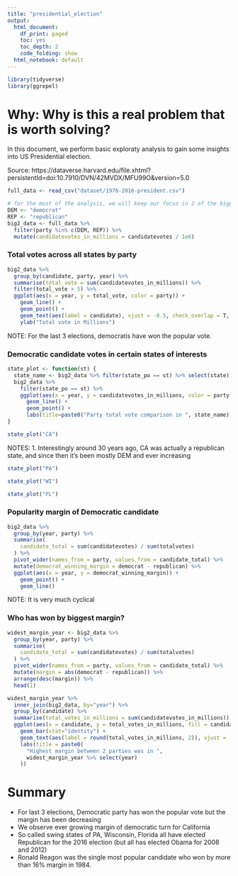 ```yaml
---
title: "presidential_election"
output:
  html_document:
    df_print: paged
    toc: yes
    toc_depth: 2
    code_folding: show
  html_notebook: default
---
```


```r
library(tidyverse)
library(ggrepel)
```

# Why: Why is this a real problem that is worth solving?

In this document, we perform basic exploraty analysis to gain some insights into US Presidential election. 


Source: https://dataverse.harvard.edu/file.xhtml?persistentId=doi:10.7910/DVN/42MVDX/MFU99O&version=5.0

```r
full_data <- read_csv("dataset/1976-2016-president.csv") 

# for the most of the analysis, we will keep our focus in 2 of the biggest parties
DEM <- "democrat"
REP <- "republican"
big2_data <- full_data %>% 
  filter(party %in% c(DEM, REP)) %>% 
  mutate(candidatevotes_in_millions = candidatevotes / 1e6)
```



### Total votes across all states by party

```r
big2_data %>% 
  group_by(candidate, party, year) %>% 
  summarise(total_vote = sum(candidatevotes_in_millions)) %>% 
  filter(total_vote > 5) %>% 
  ggplot(aes(x = year, y = total_vote, color = party)) + 
    geom_line() + 
    geom_point() + 
    geom_text(aes(label = candidate), vjust = -0.5, check_overlap = T, size=3) +
    ylab("Total vote in Millions")
```

NOTE: For the last 3 elections, democratis have won the popular vote.

### Democratic candidate votes in certain states of interests

```r
state_plot <- function(st) {
  state_name <- big2_data %>% filter(state_po == st) %>% select(state) %>% unique()
  big2_data %>% 
    filter(state_po == st) %>%  
    ggplot(aes(x = year, y = candidatevotes_in_millions, color = party)) + 
      geom_line() + 
      geom_point() + 
      labs(title=paste0("Party total vote comparison in ", state_name)) 
}

state_plot("CA")
```

NOTES: 
1. Interestingly around 30 years ago, CA was actually a republican state, and since then it's been mostly DEM and ever increasing

```r
state_plot("PA")
```

```r
state_plot("WI")
```

```r
state_plot("FL")
```


### Popularity margin of Democratic candidate

```r
big2_data %>% 
  group_by(year, party) %>% 
  summarise(
    candidate_total = sum(candidatevotes) / sum(totalvotes)
  ) %>% 
  pivot_wider(names_from = party, values_from = candidate_total) %>% 
  mutate(democrat_winning_margin = democrat - republican) %>% 
  ggplot(aes(x = year, y = democrat_winning_margin)) + 
    geom_point() + 
    geom_line()
```

NOTE: It is very much cyclical


### Who has won by biggest margin?

```r
widest_margin_year <- big2_data %>% 
  group_by(year, party) %>% 
  summarise(
    candidate_total = sum(candidatevotes) / sum(totalvotes)
  ) %>% 
  pivot_wider(names_from = party, values_from = candidate_total) %>% 
  mutate(margin = abs(democrat - republican)) %>% 
  arrange(desc(margin)) %>% 
  head(1)

widest_margin_year %>% 
  inner_join(big2_data, by="year") %>% 
  group_by(candidate) %>% 
  summarise(total_votes_in_millions = sum(candidatevotes_in_millions)) %>% 
  ggplot(aes(x = candidate, y = total_votes_in_millions, fill = candidate)) + 
    geom_bar(stat="identity") + 
    geom_text(aes(label = round(total_votes_in_millions, 2)), vjust = -0.5) + 
    labs(title = paste0(
      "Highest margin between 2 parties was in ", 
      widest_margin_year %>% select(year)
    ))
```

# Summary

* For last 3 elections, Democratic party has won the popular vote but the margin has been decreasing
* We observe ever growing margin of democratic turn for California
* So called swing states of PA, Wisconsin, Florida all have elected Republican for the 2016 election (but all has elected Obama for 2008 and 2012)
* Ronald Reagon was the single most popular candidate who won by more than 16% margin in 1984.